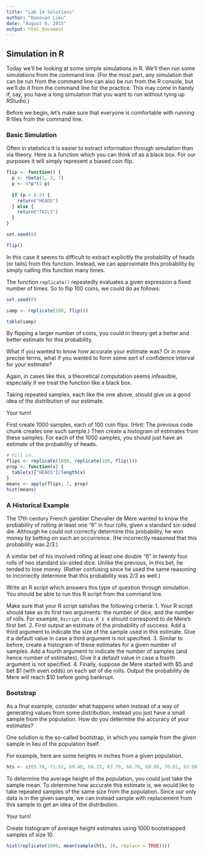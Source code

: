 ---
title: "Lab 14 Solutions"
author: "Donovan Lieu"
date: "August 6, 2015"
output: html_document
---

## Simulation in R

Today we'll be looking at some simple simulations in R.
We'll then run some simulations from the command line.
(For the most part, any simulation that can be run from the command line can also be run from the R console, but we'll do it from the command line for the practice.
This may come in handy if, say, you have a long simulation that you want to run without tying up RStudio.)

Before we begin, let's make sure that everyone is comfortable with running R files from the command line.

### Basic Simulation

Often in statistics it is easier to extract information through simulation than via theory.
Here is a function which you can think of as a black box.
For our purposes it will simply represent a biased coin flip.

```{r}
flip <- function() {
  p <- rbeta(1, 3, 7)
  p <- 4*p*(1-p)
  
  if (p < 0.5) {
    return("HEADS")
  } else {
    return("TAILS")
  }
}

set.seed(0)

flip()
```

In this case it seems to difficult to extract explicitly the probability of heads (or tails) from this function.
Instead, we can approximate this probability by simply calling this function many times.

The function `replicate()` repeatedly evaluates a given expression a fixed number of times.
So to flip 100 coins, we could do as follows:

```{r}
set.seed(0)

samp <- replicate(100, flip())

table(samp)
```

By flipping a larger number of coins, you could in theory get a better and better estimate for this probability.

What if you wanted to know how accurate your estimate was?
Or in more precise terms, what if you wanted to form some sort of confidence interval for your estimate?

Again, in cases like this, a theoretical computation seems infeasible, especially if we treat the function like a black box.

Taking repeated samples, each like the one above, should give us a good idea of the distribution of our estimate.

Your turn!

First create 1000 samples, each of 100 coin flips.
(Hint: The previous code chunk creates one such sample.)
Then create a histogram of estimates from these samples.
For each of the 1000 samples, you should just have an estimate of the probability of heads.

```{r}
# Fill in.
flips <- replicate(1000, replicate(100, flip()))
prop <- function(x) {
  table(x)["HEADS"]/length(x)
}
means <- apply(flips, 2, prop)
hist(means)
```

### A Historical Example

The 17th century French gambler Chevalier de Mere wanted to know the probability of rolling at least one "6" in four rolls, given a standard six-sided die.
Although he could not correctly determine this probability, he won money by betting on such an occurrence.
(He incorrectly reasoned that this probability was 2/3.)

A similar bet of his involved rolling at least one double "6" in twenty four rolls of two standard six-sided dice.
Unlike the previous, in this bet, he tended to lose money.
(Rather confusing since he used the same reasoning to incorrectly determine that this probability was 2/3 as well.)

Write an R script which answers this type of question through simulation.
You should be able to run this R script from the command line.

Make sure that your R script satisfies the following criteria:
  1. Your R script should take as its first two arguments: the number of dice, and the number of rolls. For example, `Rscript dice.R 1 4` should correspond to de Mere's first bet.
  2. First output an estimate of the probability of success. Add a third argument to indicate the size of the sample used in this estimate. Give it a default value in case a third argument is not specified.
  3. Similar to before, create a histogram of these estimates for a given number of samples. Add a fourth argument to indicate the number of samples (and hence number of estimates). Give it a default value in case a fourth argument is not specified.
  4. Finally, suppose de Mere started with $5 and bet $1 (with even odds) on each set of die rolls. Output the probability de Mere will reach $10 before going bankrupt.

### Bootstrap

As a final example, consider what happens when instead of a way of generating values from some distribution, instead you just have a small sample from the population.
How do you determine the accuracy of your estimates?

One solution is the so-called bootstrap, in which you sample from the given sample in lieu of the population itself.

For example, here are some heights in inches from a given population.

```{r}
hts <- c(65.78, 71.52, 69.40, 68.22, 67.79, 68.70, 69.80, 70.01, 67.90, 66.78)
```

To determine the average height of the population, you could just take the sample mean.
To determine how accurate this estimate is, we would like to take repeated samples of the same size from the population.
Since our only data is in the given sample, we can instead sample with replacement from this sample to get an idea of the distribution.

Your turn!

Create histogram of average height estimates using 1000 bootstrapped samples of size 10.

```{r}
hist(replicate(1000, mean(sample(hts, 10, replace = TRUE))))
```
